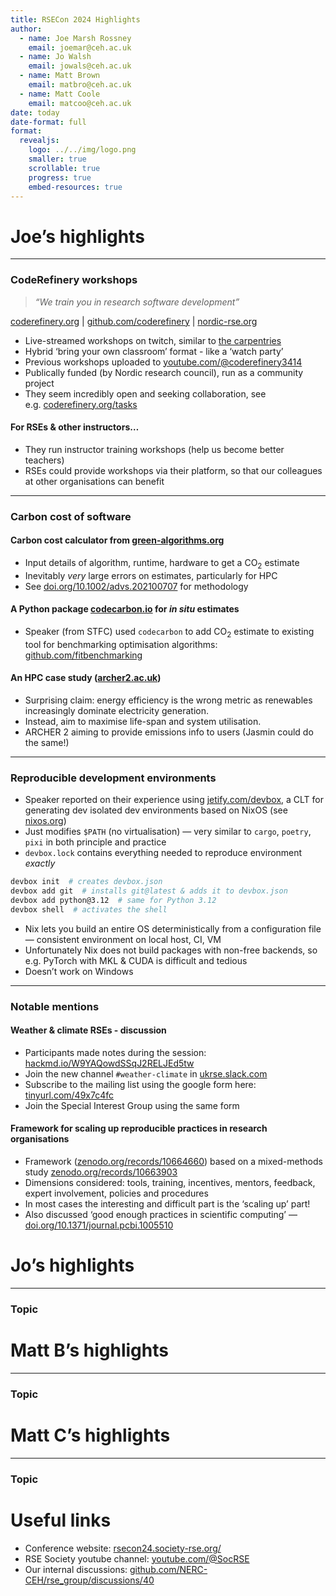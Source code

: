 ```yaml
---
title: RSECon 2024 Highlights
author:
  - name: Joe Marsh Rossney
    email: joemar@ceh.ac.uk
  - name: Jo Walsh
    email: jowals@ceh.ac.uk
  - name: Matt Brown
    email: matbro@ceh.ac.uk
  - name: Matt Coole
    email: matcoo@ceh.ac.uk
date: today
date-format: full
format: 
  revealjs:
    logo: ../../img/logo.png
    smaller: true
    scrollable: true
    progress: true
    embed-resources: true
---
```


# Joe's highlights

* * * 

### CodeRefinery workshops

> _"We train you in research software development"_

[coderefinery.org](https://coderefinery.org) | [github.com/coderefinery](https://github.com/coderefinery) | [nordic-rse.org](https://nordic-rse.org/)

- Live-streamed workshops on twitch, similar to [the carpentries](https://carpentries.org/index.html)
- Hybrid 'bring your own classroom' format - like a 'watch party'
- Previous workshops uploaded to [youtube.com/\@coderefinery3414](https://www.youtube.com/\@coderefinery3414)
- Publically funded (by Nordic research council), run as a community project
- They seem incredibly open and seeking collaboration, see e.g. [coderefinery.org/tasks](https://coderefinery.org/tasks/)

#### For RSEs & other instructors...

- They run instructor training workshops (help us become better teachers)
- RSEs could provide workshops via their platform, so that our colleagues at other organisations can benefit

* * * 

### Carbon cost of software

#### Carbon cost calculator from [green-algorithms.org](https://www.green-algorithms.org/)

- Input details of algorithm, runtime, hardware to get a CO~2~ estimate
- Inevitably _very_ large errors on estimates, particularly for HPC
- See [doi.org/10.1002/advs.202100707](https://onlinelibrary.wiley.com/doi/10.1002/advs.202100707) for methodology

#### A Python package [codecarbon.io](https://codecarbon.io) for _in situ_ estimates

- Speaker (from STFC) used `codecarbon` to add CO~2~ estimate to existing tool for benchmarking optimisation algorithms: [github.com/fitbenchmarking](https://github.com/fitbenchmarking/fitbenchmarking)

#### An HPC case study ([archer2.ac.uk](https://www.archer2.ac.uk/))

- Surprising claim: energy efficiency is the wrong metric as renewables increasingly dominate electricity generation. 
- Instead, aim to maximise life-span and system utilisation.
- ARCHER 2 aiming to provide emissions info to users (Jasmin could do the same!)

* * * 

### Reproducible development environments

- Speaker reported on their experience using [jetify.com/devbox](https://www.jetify.com/devbox), a CLT for generating dev isolated dev environments based on NixOS (see [nixos.org](https://nixos.org/))
- Just modifies `$PATH` (no virtualisation) --- very similar to `cargo`, `poetry`, `pixi` in both principle and practice
- `devbox.lock` contains everything needed to reproduce environment _exactly_

```sh
devbox init  # creates devbox.json
devbox add git  # installs git@latest & adds it to devbox.json
devbox add python@3.12  # same for Python 3.12
devbox shell  # activates the shell
```

- Nix lets you build an entire OS deterministically from a configuration file --- consistent environment on local host, CI, VM
- Unfortunately Nix does not build packages with non-free backends, so e.g. PyTorch with MKL & CUDA is difficult and tedious
- Doesn't work on Windows

* * *

### Notable mentions

#### Weather & climate RSEs - discussion

- Participants made notes during the session: [hackmd.io/W9YAQowdSSqJ2RELJEd5tw](https://hackmd.io/W9YAQowdSSqJ2RELJEd5tw)
- Join the new channel `#weather-climate` in [ukrse.slack.com](https://ukrse.slack.com/)
- Subscribe to the mailing list using the google form here: [tinyurl.com/49x7c4fc](https://tinyurl.com/49x7c4fc)
- Join the Special Interest Group using the same form

#### Framework for scaling up reproducible practices in research organisations

- Framework ([zenodo.org/records/10664660](https://zenodo.org/records/10664660)) based on a mixed-methods study [zenodo.org/records/10663903](https://zenodo.org/records/10663903) 
- Dimensions considered: tools, training, incentives, mentors, feedback, expert involvement, policies and procedures
- In most cases the interesting and difficult part is the 'scaling up' part!
- Also discussed 'good enough practices in scientific computing' --- [doi.org/10.1371/journal.pcbi.1005510](https://doi.org/10.1371/journal.pcbi.1005510)

<!-- and suggested interventions from [bioRxiv 2022.12.08.519666](https://www.biorxiv.org/content/10.1101/2022.12.08.519666v1) -->


# Jo's highlights

* * *

### Topic


# Matt B's highlights

* * *

### Topic


# Matt C's highlights

* * *

### Topic


# Useful links

- Conference website: [rsecon24.society-rse.org/](https://rsecon24.society-rse.org/)
- RSE Society youtube channel: [youtube.com/@SocRSE](https://www.youtube.com/@SocRSE/)
- Our internal discussions: [github.com/NERC-CEH/rse_group/discussions/40](https://github.com/NERC-CEH/rse_group/discussions/40)
